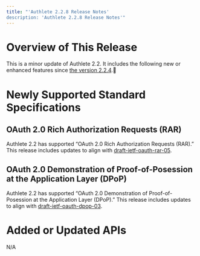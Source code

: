 ```yaml
---
title: "'Authlete 2.2.8 Release Notes'
description: 'Authlete 2.2.8 Release Notes'"
---
```


# Overview of This Release

This is a minor update of Authlete 2.2. It includes the following new or enhanced features since [the version 2.2.4](../2.2.4).

# Newly Supported Standard Specifications

## OAuth 2.0 Rich Authorization Requests (RAR)

Authlete 2.2 has supported “OAuth 2.0 Rich Authorization Requests (RAR).”
This release includes updates to align with [draft-ietf-oauth-rar-05](https://datatracker.ietf.org/doc/html/draft-ietf-oauth-rar-05).

## OAuth 2.0 Demonstration of Proof-of-Posession at the Application Layer (DPoP)

Authlete 2.2 has supported “OAuth 2.0 Demonstration of Proof-of-Posession at the Application Layer (DPoP).”
This release includes updates to align with [draft-ietf-oauth-dpop-03](https://datatracker.ietf.org/doc/html/draft-ietf-oauth-dpop-03).

# Added or Updated APIs

N/A
